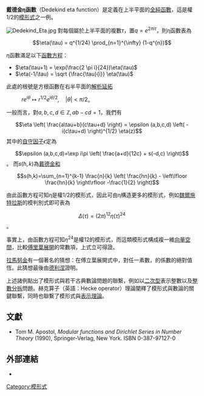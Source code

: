 '''戴德金η函數'''（Dedekind eta function）是定義在上半平面的[[全純函數|全純函數]]，這是權1/2的[[模形式|模形式]]之一例。

[[File:Dedekind_Eta.jpg|thumb]]
對每個屬於上半平面的複數<math>\tau</math>，置<math>q = e^{2\pi i \tau}</math>，則η函數表為
:<math>\eta(\tau) = q^{1/24} \prod_{n=1}^{\infty} (1-q^{n})</math>

η函數滿足以下[[函數方程|函數方程]]：
* <math>\eta(\tau+1) = \exp(\frac{2 \pi i}{24})\eta(\tau)</math>
* <math>\eta(-1/\tau) = \sqrt {\frac{\tau}{i}} \eta(\tau)</math>
此處的根號是方根函數在右半平面的[[解析延拓|解析延拓]]
: <math>re^{i\theta} \mapsto r^{1/2} e^{i\theta/2}, \quad |\theta| < \pi/2 </math>。

一般而言，對<math>a,b,c,d \in \mathbb{Z}, ab-cd=1</math>，我們有
:<math>\eta \left( \frac{a\tau+b}{c\tau+d} \right) =
\epsilon (a,b,c,d) \left( -i(c\tau+d) \right)^{1/2} \eta(z)</math>
其中的[[自守因子|自守因子]]<math>\epsilon</math>定為
:<math>\epsilon (a,b,c,d)=\exp i\pi \left( \frac{a+d}{12c} + s(-d,c) \right) </math>。
而<math>s(h,k)</math>為[[戴德金和|戴德金和]]
:<math>s(h,k)=\sum_{n=1}^{k-1} \frac{n}{k}
\left( \frac{hn}{k} - \left\lfloor \frac{hn}{k} \right\rfloor -\frac{1}{2} \right)</math>

由此函數方程可知η是權1/2的模形式，因此可由η構造更多的模形式，例如[[卡爾·魏爾施特拉斯|魏爾施特拉斯]]的模判別式即可表為
:<math>\Delta(\tau) = (2 \pi)^{12} \eta(\tau)^{24}</math>。

事實上，由函數方程可知<math>\eta^{24}</math>是權12的模形式，而這類模形式構成複一維[[向量空間|向量空間]]，比較[[傅里葉級數|傅里葉展開]]的常數項，上式立可得證。

[[拉馬努金|拉馬努金]]有一個著名的猜想：在傅立葉展開式中，對任一素數，的係數的絕對值恆。此猜想最後由[[德利涅|德利涅]]證明。

上述諸例點出了模形式與若干古典數論問題的聯繫，例如以[[二次型|二次型]]表示整數以及[[整數分拆|整數分拆]]問題。赫克算子（英語：Hecke operator）理論闡釋了模形式與數論的關鍵聯繫，同時也聯繫了模形式與[[表示理論|表示理論]]。

==文獻==
* Tom M. Apostol, ''Modular functions and Dirichlet Series in Number Theory'' (1990), Springer-Verlag, New York. ISBN 0-387-97127-0

== 外部連結 == 
*{{Cite web|url =http://kns.cnki.net/kcms/detail/Detail.aspx?dbname=CJFD2013&filename=ZRBT201304010&v=&filetitle=%E6%88%B4%E5%BE%B7%E9%87%91%E5%AF%B9%E7%90%86%E6%83%B3%E8%AE%BA%E7%9A%84%E8%B4%A1%E7%8C%AE|title =戴德金对理想论的贡献|author =王淑红，邓明立|publisher =河北师范大学数学与信息科学学院|language =zh-cn|accessdate =2018-12-29|archive-date =2021-10-04|archive-url =https://web.archive.org/web/20211004005001/https://kns.cnki.net/kcms/detail/Detail.aspx?dbname=CJFD2013&filename=ZRBT201304010&v=&filetitle=%E6%88%B4%E5%BE%B7%E9%87%91%E5%AF%B9%E7%90%86%E6%83%B3%E8%AE%BA%E7%9A%84%E8%B4%A1%E7%8C%AE}}

[[Category:模形式|Category:模形式]]